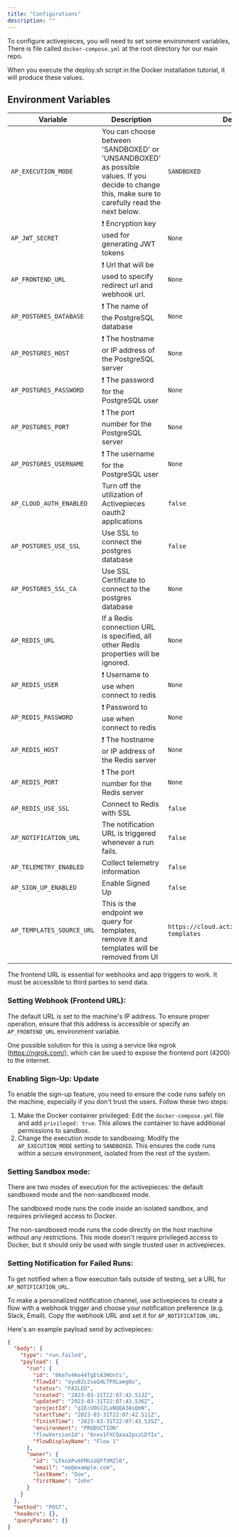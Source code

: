 ```yaml
---
title: "Configurations"
description: ""
---
```


To configure activepieces, you will need to set some environment variables, There is file called `docker-compose.yml` at the root directory for our main repo.

<Tip>
When you execute the deploy.sh script in the Docker installation tutorial, it will produce these values.
</Tip>

## Environment Variables

| Variable                     | Description                                                                                                 | Default Value           | Example
| ---------------------------- | ----------------------------------------------------------------------------------------------------------- | ---------------------   | --------
| `AP_EXECUTION_MODE`          |  You can choose between 'SANDBOXED' or 'UNSANDBOXED' as possible values. If you decide to change this, make sure to carefully read the next below. | `SANDBOXED`                |
| `AP_JWT_SECRET`              | ❗️ Encryption key used for generating JWT tokens                                                             | `None`                  | https://demo.activepieces.com
| `AP_FRONTEND_URL`            | ❗️ Url that will be used to specify redirect url and webhook url.                                            | `None`                  | https://demo.activepieces.com/api
| `AP_POSTGRES_DATABASE`       | ❗️ The name of the PostgreSQL database                                                                       | `None`                  |
| `AP_POSTGRES_HOST`           | ❗️ The hostname or IP address of the PostgreSQL server                                                       | `None`                  |
| `AP_POSTGRES_PASSWORD`       | ❗️ The password for the PostgreSQL user                                                                      | `None`                  |
| `AP_POSTGRES_PORT`           | ❗️ The port number for the PostgreSQL server                                                                 | `None`                  |
| `AP_POSTGRES_USERNAME`       | ❗️ The username for the PostgreSQL user                                                                      | `None`                  |
| `AP_CLOUD_AUTH_ENABLED`      | Turn off the utilization of Activepieces oauth2 applications                                                 | `false`                 |
| `AP_POSTGRES_USE_SSL`        | Use SSL to connect the postgres database                                                                    | `false`                 |
| `AP_POSTGRES_SSL_CA`         | Use SSL Certificate to connect to the postgres database                                                     | `None`                  |
| `AP_REDIS_URL`               | If a Redis connection URL is specified, all other Redis properties will be ignored.                         | `None`                  |
| `AP_REDIS_USER`              | ❗️ Username to use when connect to redis                                                                     | `None`                  |
| `AP_REDIS_PASSWORD`          | ❗️ Password to use when connect to redis                                                                     | `None`                  |
| `AP_REDIS_HOST`              | ❗️ The hostname or IP address of the Redis server                                                            | `None`                  |
| `AP_REDIS_PORT`              | ❗️ The port number for the Redis server                                                                      | `None`                  |
| `AP_REDIS_USE_SSL`           | Connect to Redis with SSL                                                                                   | `false`                 |
| `AP_NOTIFICATION_URL`        | The notification URL is triggered whenever a run fails.                                                     | `false`                 | https://cloud.activepieces.com/flows/WEBHOOK_TRIGGER_FLOW_ID 
| `AP_TELEMETRY_ENABLED`       | Collect telemetry information                                                                               | `false`                 |
| `AP_SIGN_UP_ENABLED`         | Enable Signed Up                                                                                            | `false`                 |
| `AP_TEMPLATES_SOURCE_URL`    | This is the endpoint we query for templates, remove it and templates will be removed from UI                | `https://cloud.activepieces.com/api/v1/flow-templates` | 


<Warning>
The frontend URL is essential for webhooks and app triggers to work. 
It must be accessible to third parties to send data. 
</Warning>

### Setting Webhook (Frontend URL):

The default URL is set to the machine's IP address. To ensure proper operation, ensure that this address is accessible or specify an `AP_FRONTEND_URL` environment variable.

One possible solution for this is using a service like ngrok (https://ngrok.com/), which can be used to expose the frontend port (4200) to the internet.

### Enabling Sign-Up: Update

To enable the sign-up feature, you need to ensure the code runs safely on the machine, especially if you don't trust the users. Follow these two steps:

1. Make the Docker container privileged: Edit the `docker-compose.yml` file and add `privileged: true`. This allows the container to have additional permissions to sandbox.
2. Change the execution mode to sandboxing: Modify the `AP_EXECUTION_MODE` setting to `SANDBOXED`. This ensures the code runs within a secure environment, isolated from the rest of the system.

### Setting Sandbox mode:

There are two modes of execution for the activepieces: the default sandboxed mode and the non-sandboxed mode.

The sandboxed mode runs the code inside an isolated sandbox, and requires privileged access to Docker.

The non-sandboxed mode runs the code directly on the host machine without any restrictions. This mode doesn't require privileged access to Docker, but it should only be used with single trusted user in activepieces.


### Setting Notification for Failed Runs:

To get notified when a flow execution fails outside of testing, set a URL for `AP_NOTIFICATION_URL`.

To make a personalized notification channel, use activepieces to create a flow with a webhook trigger and choose your notification preference (e.g. Slack, Email). Copy the webhook URL and set it for `AP_NOTIFICATION_URL`.

Here's an example payload send by activepieces:

```json
{
  "body": {
    "type": "run.failed",
    "payload": {
      "run": {
        "id": "0km7v4Ke44TgEtA3HUnts",
        "flowId": "oyvBZc2seQ4LTPXLamgOo",
        "status": "FAILED",
        "created": "2023-03-31T22:07:42.513Z",
        "updated": "2023-03-31T22:07:43.536Z",
        "projectId": "g1EcUOGl2LaNQQA3AsQmN",
        "startTime": "2023-03-31T22:07:42.511Z",
        "finishTime": "2023-03-31T22:07:43.535Z",
        "environment": "PRODUCTION"
        "flowVersionId": "6nxv1FXCQaaa2pxzLDfIx",
        "flowDisplayName": "Flow 1"
      },
      "owner": {
        "id": "LFknXPv6FMhiUQFfVMZl0",
        "email": "mo@example.com",
        "lastName": "Doe",
        "firstName": "John"
      }
    }
  },
  "method": "POST",
  "headers": {},
  "queryParams": {}
}
```
